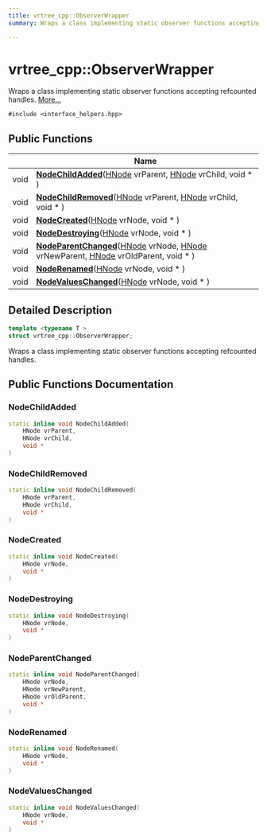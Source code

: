 ```yaml
---
title: vrtree_cpp::ObserverWrapper
summary: Wraps a class implementing static observer functions accepting refcounted handles. 

---
```


# vrtree_cpp::ObserverWrapper



Wraps a class implementing static observer functions accepting refcounted handles.  [More...](#detailed-description)


`#include <interface_helpers.hpp>`

## Public Functions

|                | Name           |
| -------------- | -------------- |
| void | **[NodeChildAdded](../Classes/structvrtree__cpp_1_1_observer_wrapper.mdx#nodechildadded)**([HNode](../Modules/group__api__types.mdx#typedef-hnode) vrParent, [HNode](../Modules/group__api__types.mdx#typedef-hnode) vrChild, void * ) |
| void | **[NodeChildRemoved](../Classes/structvrtree__cpp_1_1_observer_wrapper.mdx#nodechildremoved)**([HNode](../Modules/group__api__types.mdx#typedef-hnode) vrParent, [HNode](../Modules/group__api__types.mdx#typedef-hnode) vrChild, void * ) |
| void | **[NodeCreated](../Classes/structvrtree__cpp_1_1_observer_wrapper.mdx#nodecreated)**([HNode](../Modules/group__api__types.mdx#typedef-hnode) vrNode, void * ) |
| void | **[NodeDestroying](../Classes/structvrtree__cpp_1_1_observer_wrapper.mdx#nodedestroying)**([HNode](../Modules/group__api__types.mdx#typedef-hnode) vrNode, void * ) |
| void | **[NodeParentChanged](../Classes/structvrtree__cpp_1_1_observer_wrapper.mdx#nodeparentchanged)**([HNode](../Modules/group__api__types.mdx#typedef-hnode) vrNode, [HNode](../Modules/group__api__types.mdx#typedef-hnode) vrNewParent, [HNode](../Modules/group__api__types.mdx#typedef-hnode) vrOldParent, void * ) |
| void | **[NodeRenamed](../Classes/structvrtree__cpp_1_1_observer_wrapper.mdx#noderenamed)**([HNode](../Modules/group__api__types.mdx#typedef-hnode) vrNode, void * ) |
| void | **[NodeValuesChanged](../Classes/structvrtree__cpp_1_1_observer_wrapper.mdx#nodevalueschanged)**([HNode](../Modules/group__api__types.mdx#typedef-hnode) vrNode, void * ) |

## Detailed Description

```cpp
template <typename T >
struct vrtree_cpp::ObserverWrapper;
```

Wraps a class implementing static observer functions accepting refcounted handles. 
## Public Functions Documentation

### NodeChildAdded

```cpp
static inline void NodeChildAdded(
    HNode vrParent,
    HNode vrChild,
    void * 
)
```


### NodeChildRemoved

```cpp
static inline void NodeChildRemoved(
    HNode vrParent,
    HNode vrChild,
    void * 
)
```


### NodeCreated

```cpp
static inline void NodeCreated(
    HNode vrNode,
    void * 
)
```


### NodeDestroying

```cpp
static inline void NodeDestroying(
    HNode vrNode,
    void * 
)
```


### NodeParentChanged

```cpp
static inline void NodeParentChanged(
    HNode vrNode,
    HNode vrNewParent,
    HNode vrOldParent,
    void * 
)
```


### NodeRenamed

```cpp
static inline void NodeRenamed(
    HNode vrNode,
    void * 
)
```


### NodeValuesChanged

```cpp
static inline void NodeValuesChanged(
    HNode vrNode,
    void * 
)
```


